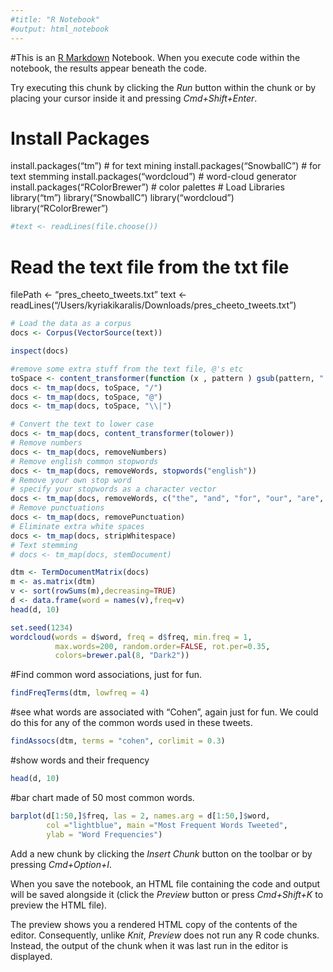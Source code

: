 ```yaml
---
#title: "R Notebook"
#output: html_notebook
---
```


#This is an [R Markdown](http://rmarkdown.rstudio.com) Notebook. When you execute code within the notebook, the results appear beneath the code. 

Try executing this chunk by clicking the *Run* button within the chunk or by placing your cursor inside it and pressing *Cmd+Shift+Enter*. 

# Install Packages
install.packages("tm")  # for text mining
install.packages("SnowballC") # for text stemming
install.packages("wordcloud") # word-cloud generator 
install.packages("RColorBrewer") # color palettes
# Load Libraries
library("tm")
library("SnowballC")
library("wordcloud")
library("RColorBrewer")

```r
#text <- readLines(file.choose())
```
# Read the text file from the txt file
filePath <- "pres_cheeto_tweets.txt"
text <- readLines("/Users/kyriakikaralis/Downloads/pres_cheeto_tweets.txt")

```r
# Load the data as a corpus
docs <- Corpus(VectorSource(text))
```

```r
inspect(docs)
```

```r
#remove some extra stuff from the text file, @'s etc
toSpace <- content_transformer(function (x , pattern ) gsub(pattern, " ", x))
docs <- tm_map(docs, toSpace, "/")
docs <- tm_map(docs, toSpace, "@")
docs <- tm_map(docs, toSpace, "\\|")
```

```r
# Convert the text to lower case
docs <- tm_map(docs, content_transformer(tolower))
# Remove numbers
docs <- tm_map(docs, removeNumbers)
# Remove english common stopwords
docs <- tm_map(docs, removeWords, stopwords("english"))
# Remove your own stop word
# specify your stopwords as a character vector
docs <- tm_map(docs, removeWords, c("the", "and", "for", "our", "are", "that", "with", "they", "tco", "https", "amp")) 
# Remove punctuations
docs <- tm_map(docs, removePunctuation)
# Eliminate extra white spaces
docs <- tm_map(docs, stripWhitespace)
# Text stemming
# docs <- tm_map(docs, stemDocument)
```

```r
dtm <- TermDocumentMatrix(docs)
m <- as.matrix(dtm)
v <- sort(rowSums(m),decreasing=TRUE)
d <- data.frame(word = names(v),freq=v)
head(d, 10)
```

```r
set.seed(1234)
wordcloud(words = d$word, freq = d$freq, min.freq = 1,
          max.words=200, random.order=FALSE, rot.per=0.35, 
          colors=brewer.pal(8, "Dark2"))
```
#Find common word associations, just for fun.
```r
findFreqTerms(dtm, lowfreq = 4)
```
#see what words are associated with "Cohen", again just for fun. We could do this for any of the common words used in these tweets.
```r
findAssocs(dtm, terms = "cohen", corlimit = 0.3)
```
#show words and their frequency
```r
head(d, 10)
```
#bar chart made of 50 most common words.
```r
barplot(d[1:50,]$freq, las = 2, names.arg = d[1:50,]$word,
        col ="lightblue", main ="Most Frequent Words Tweeted",
        ylab = "Word Frequencies")
```


Add a new chunk by clicking the *Insert Chunk* button on the toolbar or by pressing *Cmd+Option+I*.

When you save the notebook, an HTML file containing the code and output will be saved alongside it (click the *Preview* button or press *Cmd+Shift+K* to preview the HTML file). 

The preview shows you a rendered HTML copy of the contents of the editor. Consequently, unlike *Knit*, *Preview* does not run any R code chunks. Instead, the output of the chunk when it was last run in the editor is displayed.

